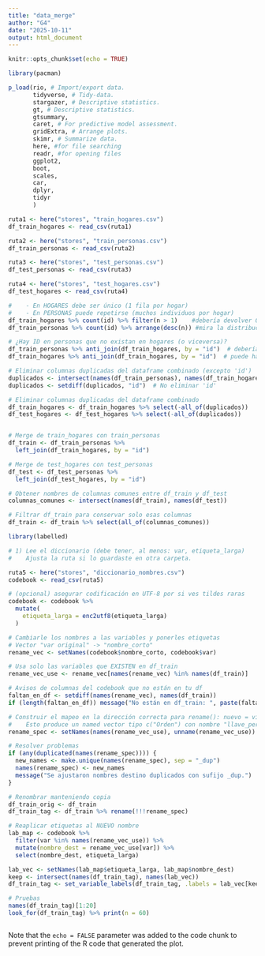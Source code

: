 ```yaml
---
title: "data_merge"
author: "G4"
date: "2025-10-11"
output: html_document
---
```


```r
knitr::opts_chunk$set(echo = TRUE)
```

```r
library(pacman)

p_load(rio, # Import/export data.
       tidyverse, # Tidy-data.
       stargazer, # Descriptive statistics.
       gt, # Descriptive statistics.
       gtsummary,
       caret, # For predictive model assessment.
       gridExtra, # Arrange plots.
       skimr, # Summarize data.
       here, #for file searching
       readr, #for opening files
       ggplot2,
       boot,
       scales,
       car,
       dplyr,
       tidyr
       )
```

```r
ruta1 <- here("stores", "train_hogares.csv")
df_train_hogares <- read_csv(ruta1)

ruta2 <- here("stores", "train_personas.csv")
df_train_personas <- read_csv(ruta2)

ruta3 <- here("stores", "test_personas.csv")
df_test_personas <- read_csv(ruta3)

ruta4 <- here("stores", "test_hogares.csv")
df_test_hogares <- read_csv(ruta4)

```

```r
#    - En HOGARES debe ser único (1 fila por hogar)
#    - En PERSONAS puede repetirse (muchos individuos por hogar)
df_train_hogares %>% count(id) %>% filter(n > 1)    #debería devolver 0 filas
df_train_personas %>% count(id) %>% arrange(desc(n)) #mira la distribución personas/hogar
```

```r
# ¿Hay ID en personas que no existan en hogares (o viceversa)?
df_train_personas %>% anti_join(df_train_hogares, by = "id")  # debería ser 0
df_train_hogares %>% anti_join(df_train_hogares, by = "id")  # puede haber hogares sin personas?

```

```r
# Eliminar columnas duplicadas del dataframe combinado (excepto 'id')
duplicados <- intersect(names(df_train_personas), names(df_train_hogares))
duplicados <- setdiff(duplicados, "id")  # No eliminar 'id'

# Eliminar columnas duplicadas del dataframe combinado
df_train_hogares <- df_train_hogares %>% select(-all_of(duplicados))
df_test_hogares <- df_test_hogares %>% select(-all_of(duplicados))


# Merge de train_hogares con train_personas
df_train <- df_train_personas %>%
  left_join(df_train_hogares, by = "id")

# Merge de test_hogares con test_personas
df_test <- df_test_personas %>%
  left_join(df_test_hogares, by = "id")

# Obtener nombres de columnas comunes entre df_train y df_test
columnas_comunes <- intersect(names(df_train), names(df_test))

# Filtrar df_train para conservar solo esas columnas
df_train <- df_train %>% select(all_of(columnas_comunes))

```

```r
library(labelled)

# 1) Lee el diccionario (debe tener, al menos: var, etiqueta_larga)
#    Ajusta la ruta si lo guardaste en otra carpeta.

ruta5 <- here("stores", "diccionario_nombres.csv")
codebook <- read_csv(ruta5)

# (opcional) asegurar codificación en UTF-8 por si ves tildes raras
codebook <- codebook %>%
  mutate(
    etiqueta_larga = enc2utf8(etiqueta_larga)
  )

# Cambiarle los nombres a las variables y ponerles etiquetas
# Vector "var original" -> "nombre_corto"
rename_vec <- setNames(codebook$nombre_corto, codebook$var)

# Usa solo las variables que EXISTEN en df_train
rename_vec_use <- rename_vec[names(rename_vec) %in% names(df_train)]

# Avisos de columnas del codebook que no están en tu df
faltan_en_df <- setdiff(names(rename_vec), names(df_train))
if (length(faltan_en_df)) message("No están en df_train: ", paste(faltan_en_df, collapse=", "))

# Construir el mapeo en la dirección correcta para rename(): nuevo = viejo
#    Esto produce un named vector tipo c("Orden") con nombre "llave_persona"
rename_spec <- setNames(names(rename_vec_use), unname(rename_vec_use))

# Resolver problemas
if (any(duplicated(names(rename_spec)))) {
  new_names <- make.unique(names(rename_spec), sep = "_dup")
  names(rename_spec) <- new_names
  message("Se ajustaron nombres destino duplicados con sufijo _dup.")
}

# Renombrar manteniendo copia
df_train_orig <- df_train
df_train_tag <- df_train %>% rename(!!!rename_spec)

# Reaplicar etiquetas al NUEVO nombre
lab_map <- codebook %>%
  filter(var %in% names(rename_vec_use)) %>%
  mutate(nombre_dest = rename_vec_use[var]) %>%
  select(nombre_dest, etiqueta_larga)

lab_vec <- setNames(lab_map$etiqueta_larga, lab_map$nombre_dest)
keep <- intersect(names(df_train_tag), names(lab_vec))
df_train_tag <- set_variable_labels(df_train_tag, .labels = lab_vec[keep])

# Pruebas
names(df_train_tag)[1:20]
look_for(df_train_tag) %>% print(n = 60)


```

```r

```







Note that the `echo = FALSE` parameter was added to the code chunk to prevent printing of the R code that generated the plot.

